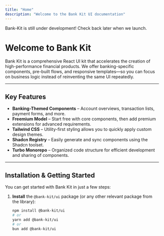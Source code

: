 ```yaml
---
title: "Home"
description: "Welcome to the Bank Kit UI documentation"
---
```



<Callout type="error">
  Bank-Kit is still under development! Check back later when we launch.
</Callout>

# Welcome to Bank Kit

Bank Kit is a comprehensive React UI kit that accelerates the creation of high-performance financial products. We offer banking-specific components, pre-built flows, and responsive templates—so you can focus on business logic instead of reinventing the same UI repeatedly.

---

## Key Features

- **Banking-Themed Components** – Account overviews, transaction lists, payment forms, and more.
- **Freemium Model** – Start free with core components, then add premium extensions for advanced requirements.
- **Tailwind CSS** – Utility-first styling allows you to quickly apply custom design themes.
- **Shadcn Registry** – Easily generate and sync components using the Shadcn toolset.
- **Turbo Monorepo** – Organized code structure for efficient development and sharing of components.

---

## Installation & Getting Started

You can get started with Bank Kit in just a few steps:

1. **Install** the `@bank-kit/ui` package (or any other relevant package from the library):

   ```bash
   npm install @bank-kit/ui
   # or
   yarn add @bank-kit/ui
   # or
   bun add @bank-kit/ui
